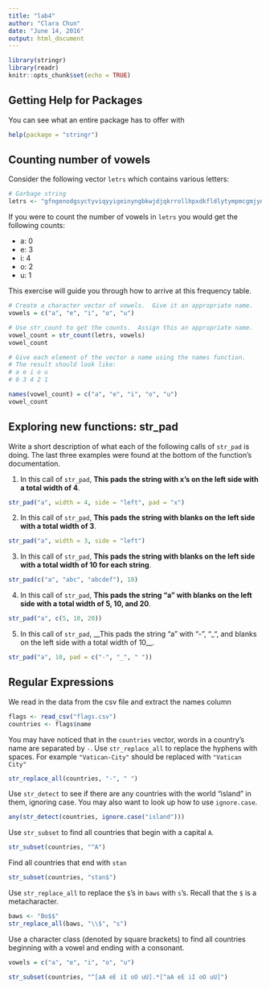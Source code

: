 ```yaml
---
title: "lab4"
author: "Clara Chun"
date: "June 14, 2016"
output: html_document
---
```


```r
library(stringr)
library(readr)
knitr::opts_chunk$set(echo = TRUE)
```

## Getting Help for Packages

You can see what an entire package has to offer with
```r
help(package = "stringr")
```


## Counting number of vowels

Consider the following vector `letrs` which contains various letters:
```r
# Garbage string
letrs <- "gfngenodgsyctyviqyyigeinyngbkwjdjqkrrollhpxdkfldlytympmcgmjynihusebtq"
```

If you were to count the number of vowels in `letrs` you would get the following counts:

- a: 0
- e: 3
- i: 4
- o: 2
- u: 1

This exercise will guide you through how to arrive at this frequency table.

```r
# Create a character vector of vowels.  Give it an appropriate name.
vowels = c("a", "e", "i", "o", "u")

# Use str_count to get the counts.  Assign this an appropriate name.
vowel_count = str_count(letrs, vowels)
vowel_count

# Give each element of the vector a name using the names function.
# The result should look like:
# a e i o u
# 0 3 4 2 1

names(vowel_count) = c("a", "e", "i", "o", "u")
vowel_count

```

## Exploring new functions: str_pad
Write a short description of what each of the following calls of `str_pad` is doing.  The last three examples were found at the bottom of the function's documentation.

1. In this call of `str_pad`, __This pads the string with x's on the left side with a total width of 4__.
```r
str_pad("a", width = 4, side = "left", pad = "x")
```

2. In this call of `str_pad`, __This pads the string with blanks on the left side with a total width of 3__.
```r
str_pad("a", width = 3, side = "left")
```

3. In this call of `str_pad`, __This pads the string with blanks on the left side with a total width of 10 for each string__.
```r
str_pad(c("a", "abc", "abcdef"), 10)
```

4. In this call of `str_pad`, __This pads the string "a" with blanks on the left side with a total width of 5, 10, and 20__.
```r
str_pad("a", c(5, 10, 20))
```

5. In this call of `str_pad`, __This pads the string "a" with "-", "_", and blanks on the left side with a total width of 10__.
```r
str_pad("a", 10, pad = c("-", "_", " "))
```

## Regular Expressions

We read in the data from the csv file and extract the names column
```r
flags <- read_csv("flags.csv")
countries <- flags$name
```

You may have noticed that in the `countries` vector, words in a country's name are separated by `-`.  Use `str_replace_all` to replace the hyphens with spaces.  For example `"Vatican-City"` should be replaced with `"Vatican City"`

```r
str_replace_all(countries, "-", " ")

```

Use `str_detect` to see if there are any countries with the world "island" in them, ignoring case.  You may also want to look up how to use `ignore.case`.

```r
any(str_detect(countries, ignore.case("island"))) 

```

Use `str_subset` to find all countries that begin with a capital `A`.
```r
str_subset(countries, "^A")
```

Find all countries that end with `stan`
```r
str_subset(countries, "stan$")
```

Use `str_replace_all` to replace the `$`'s in `baws` with `s`'s.  Recall that the `$` is a metacharacter.
```r
baws <- "Bo$$"
str_replace_all(baws, "\\$", "s")
```

Use a character class (denoted by square brackets) to find all countries beginning with a vowel and ending with a consonant.
```r
vowels = c("a", "e", "i", "o", "u")

str_subset(countries, "^[aA eE iI oO uU].*[^aA eE iI oO uU]")
```




